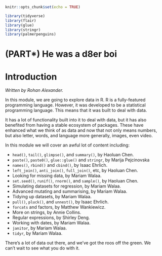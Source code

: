 
```r
knitr::opts_chunk$set(echo = TRUE)

library(tidyverse)
library(flair)
library(glue)
library(stringr)
library(palmerpenguins)
```


# (PART\*) He was a d8er boi {-}
 

# Introduction

*Written by Rohan Alexander.*

In this module, we are going to explore data in R. R is a fully-featured programming language. However, it was developed to be a statistical programming language. This means that it was built to deal with data.

It has a lot of functionality built into it to deal with data, but it has also benefited from having a stable ecosystem of packages. These have enhanced what we think of as data and now that not only means numbers, but also letter, words, and language more generally, images, even video.

In this module we will cover an awful lot of content including:

- `head()`, `tail()`, `glimpse()`, and `summary()`, by Haoluan Chen.
- `paste()`, `paste0()`, `glue::glue()` and `stringr`, by Marija Pejcinovska
- `names()`, `rbind()` and `cbind()`, by Isaac Ehrlich.
- `left_join()`, `anti_join()`, `full_join()`, etc, by Haoluan Chen.
- Looking for missing data, by Mariam Walaa.
- `set.seed()`, `runif()`, `rnorm()`, and `sample()`, by Haoluan Chen.
- Simulating datasets for regression, by Mariam Walaa.
- Advanced mutating and summarising, by Mariam Walaa.
- Tidying up datasets, by Mariam Walaa.
- `pull()`, `pluck()`, and `unnest()`, by Isaac Ehrlich.
- `forcats` and factors, by Matthew Wankiewicz.
- More on strings, by Annie Collins.
- Regular expressions, by Shirley Deng.
- Working with dates, by Mariam Walaa.
- `janitor`, by Mariam Walaa.
- `tidyr`, by Mariam Walaa.

There's a lot of data out there, and we've got the roos off the green. We can't wait to see what you do with it.





